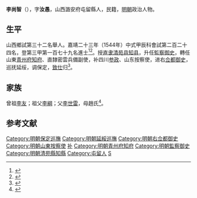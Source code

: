 {{明清人物信息框
| 姓名 = 李尚智
| 原名 =
| 圖片名稱= 
| 圖片大小 =
| 圖片說明 = 
| 最高職務 =
| 國家 = 大明 
| 爵位 =
| 籍貫 = 山西潞安府屯留縣
| 族裔 = 
| 字號 = 
| 諡號 =
| 出生日期 = 生年不詳
| 出生地點 = 
| 逝世日期 = 卒年不詳 
| 逝世地點 =
| 墓葬 =
| 配偶 = 
| 親屬 = 
| 出身 =
* 嘉靖二十三年甲辰科同進士出身
| 經歷 =
| 著作 =  
}}
'''李尚智'''（{{bd|？||？|catIdx=}}），字'''汝愚'''，山西潞安府屯留縣人，民籍，[[明朝|明朝]]政治人物。

== 生平 ==
山西鄉試第三十二名舉人。嘉靖二十三年（1544年）中式甲辰科會試第二百二十四名，登第三甲第一百七十九名進士<ref>{{Cite book|title=《皇明贡举考》卷五|author=[[张朝瑞|张朝瑞]]|publisher=《续修四库全书》史部第828册|year=|isbn=|location=|pages=}}</ref><ref>{{Cite book|title=贡举志五种 上|author=鲁小俊，江俊伟著|publisher=武汉大学出版社|year=2009|isbn=978-7-307-07043-1|location=武汉|pages=}}</ref>。授[[直隶|直隶]][[清苑县|清苑县]][[知县|知县]]，升任[[監察御史|監察御史]]，轉任山東[[青州府|青州府]][[知府|知府]]、直隸密雲兵備副使，补四川[[参政|参政]]、山东按察使，进右[[佥都御史|佥都御史]]，巡抚延绥，调保定，[[致仕|致仕]]归<ref>{{cite news|author=长治市地方志办公室|title=屯留县进士名录|url=http://www.dfz.changzhi.gov.cn/960rn.jsp?urltype=news.NewsContentUrl&wbnewsid=231919&wbtreeid=21514|accessdate=2013-08-16|newspaper=长治市情网|date=2012年5月17日|deadurl=yes|archiveurl=https://web.archive.org/web/20130818211945/http://www.dfz.changzhi.gov.cn/960rn.jsp?urltype=news.NewsContentUrl&wbnewsid=231919&wbtreeid=21514|archivedate=2013年8月18日|df=}}</ref>。

== 家族 ==
曾祖[[李友|李友]]；祖父[[李綱|李綱]]；父[[李世雷|李世雷]]，母趙氏<ref>{{Cite book|title=天一阁藏明代科举录选刊 登科录 点校本|author=龚延明主编|publisher=宁波出版社|year=2016|isbn=978-7-5526-2320-8|location=宁波|pages=|quote=《天一閣藏明代科舉錄選刊.登科錄》之《嘉靖二十三年甲辰科進士登科錄》}}</ref>。

==参考文献==
{{reflist}}

{{嘉靖二十三年甲辰科殿試金榜}}

{{DEFAULTSORT:L}}
[[Category:明朝保定巡撫|Category:明朝保定巡撫]]
[[Category:明朝延綏巡撫|Category:明朝延綏巡撫]]
[[Category:明朝右佥都御史|Category:明朝右佥都御史]]
[[Category:明朝山東按察使|Category:明朝山東按察使]]
[[Category:明朝四川布政使司參政|补]]
[[Category:明朝青州府知府|Category:明朝青州府知府]]
[[Category:明朝監察御史|Category:明朝監察御史]]
[[Category:明朝清苑縣知縣|Category:明朝清苑縣知縣]]
[[Category:屯留人|Category:屯留人]]
[[Category:李姓|S]]


{{明朝官员小作品}}